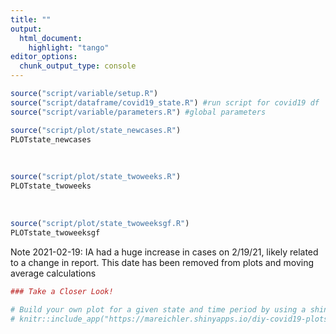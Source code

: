 ```yaml
---
title: ""
output:
  html_document:
    highlight: "tango"
editor_options: 
  chunk_output_type: console
---
```


```r
source("script/variable/setup.R")
source("script/dataframe/covid19_state.R") #run script for covid19 df
source("script/variable/parameters.R") #global parameters
```



```r
source("script/plot/state_newcases.R")
PLOTstate_newcases
```


&nbsp; 

```r
source("script/plot/state_twoweeks.R")
PLOTstate_twoweeks
```

&nbsp; 

```r
source("script/plot/state_twoweeksgf.R")
PLOTstate_twoweeksgf
```



Note 2021-02-19: IA had a huge increase in cases on 2/19/21, likely related to a change in report.  This date has been removed from plots and moving average calculations



```r
### Take a Closer Look! 

# Build your own plot for a given state and time period by using a shiny app.  The app can be access through this  link, <a href="https://mareichler.shinyapps.io/diy-covid19-plots/" target = "_blank">mareichler.shinyapps.io/diy-covid19-plots/</a>, and is also embedded below:  
# knitr::include_app("https://mareichler.shinyapps.io/diy-covid19-plots/", height = "500px")
```






